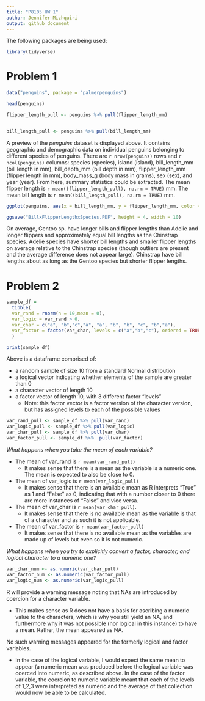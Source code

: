 ```yaml
---
title: "P8105 HW 1"
author: Jennifer Mizhquiri
output: github_document
---
```





The following packages are being used:

```r
library(tidyverse)

```

# Problem 1 

```r

data("penguins", package = "palmerpenguins")

head(penguins)

```


```r
flipper_length_pull <- penguins %>% pull(flipper_length_mm) 


bill_length_pull <- penguins %>% pull(bill_length_mm) 

```

A preview of the _penguins_ dataset is displayed above. It contains geographic and demographic data on individual penguins belonging to different species of penguins. There are `r nrow(penguins)` rows and `r ncol(penguins)` columns: species (species), island (island), bill_length_mm (bill length in mm), bill_depth_mm (bill depth in mm), flipper_length_mm (flipper length in mm), body_mass_g (body mass in grams), sex (sex), and year (year). From here, summary statistics could be extracted. The mean flipper length is `r mean((flipper_length_pull), na.rm = TRUE)` mm. The mean bill length is `r mean((bill_length_pull), na.rm = TRUE)` mm.


```r

ggplot(penguins, aes(x = bill_length_mm, y = flipper_length_mm, color = species)) + geom_point() + xlab("Bill Length (mm)") + ylab("Flipper length (mm)") + ggtitle("Comparing Penguin Flipper and Bill Lengths")

ggsave("BillxFlipperLengthxSpecies.PDF", height = 4, width = 10)

```

On average, Gentoo sp. have longer bills and flipper lengths than Adelie and longer flippers and approximately equal bill lengths as the Chinstrap species. Adelie species have shorter bill lengths and smaller flipper lengths on average relative to the Chinstrap species (though outliers are present and the average difference does not appear large). Chinstrap have bill lengths about as  long as the Gentoo species but shorter flipper lengths. 

# Problem 2

```r
sample_df = 
  tibble(
  var_rand = rnorm(n = 10,mean = 0),
  var_logic = var_rand > 0, 
  var_char = c("a", "b","c","a", "a", "b", "b", "c", "b","a"),
  var_factor = factor(var_char, levels = c("a","b","c"), ordered = TRUE)
  )
```


```r
print(sample_df)
```

Above is a dataframe comprised of: 

* a random sample of size 10 from a standard Normal distribution
* a logical vector indicating whether elements of the sample are greater than 0
* a character vector of length 10
* a factor vector of length 10, with 3 different factor “levels”
  * Note: this factor vector is a factor version of the character version, but has assigned levels to each of the possible values

```r

var_rand_pull <- sample_df %>% pull(var_rand) 
var_logic_pull <- sample_df %>% pull(var_logic)
var_char_pull <- sample_df %>% pull(var_char)
var_factor_pull <- sample_df %>%  pull(var_factor)
```
 
 _What happens when you take the mean of each variable?_
 
* The mean of var_rand is `r mean(var_rand_pull)` 
  * It makes sense that there is a mean as the variable is a numeric one. The mean is expected to also be close to 0. 
* The mean of var_logic is `r mean(var_logic_pull)` 
  * It makes sense that there is an available mean as R interprets "True" as 1 and "False" as 0, indicating that with a number closer to 0 there are more instances of "False" and vice versa.
* The mean of var_char is `r mean(var_char_pull)`. 
  * It makes sense that there is no available mean as the variable is that of a character and as such it is not applicable. 
* The mean of var_factor is `r mean(var_factor_pull)`
  * It makes sense that there is no available mean as the variables are made up of levels but even so it is not numeric. 
 
_What happens when you try to explicitly convert a factor, character, and logical character to a numeric one?_

 
```r

var_char_num <- as.numeric(var_char_pull)
var_factor_num <- as.numeric(var_factor_pull)
var_logic_num <- as.numeric(var_logic_pull)


```
 

R will provide a warning message noting that NAs are introduced by coercion for a character variable. 
  
  * This makes sense as R does not have a basis for ascribing a numeric value to the characters, which is why you still yield an NA, and furthermore why it was not possible (nor logical in this instance) to have a mean. Rather, the mean appeared as NA.

No such warning messages appeared for the formerly logical and factor variables. 
  
  * In the case of the logical variable, I would expect the same mean to appear (a numeric mean was produced before the logical variable was coerced into numeric, as described above. In the case of the factor variable, the coercion to numeric variable meant that each of the levels of 1,2,3 were interpreted as numeric and the average of that collection would now be able to be calculated.
  

